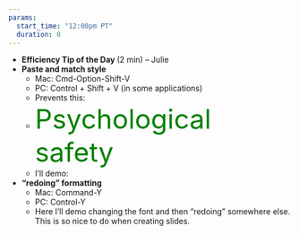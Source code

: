 ```yaml
---
params: 
  start_time: "12:00pm PT"
  duration: 0
---
```


- **Efficiency Tip of the Day ** (2 min) – Julie
- **Paste and match style**
  - Mac: Cmd-Option-Shift-V
  - PC: Control + Shift + V (in some applications)
  - Prevents this: 
  - <font size="20" color="green">Psychological safety</font>
  - I’ll demo: 
- **“redoing” formatting** 
  - Mac: Command-Y
  - PC: Control-Y
  - Here I’ll demo changing the font and then “redoing” somewhere else. This is so nice to do when creating slides.

